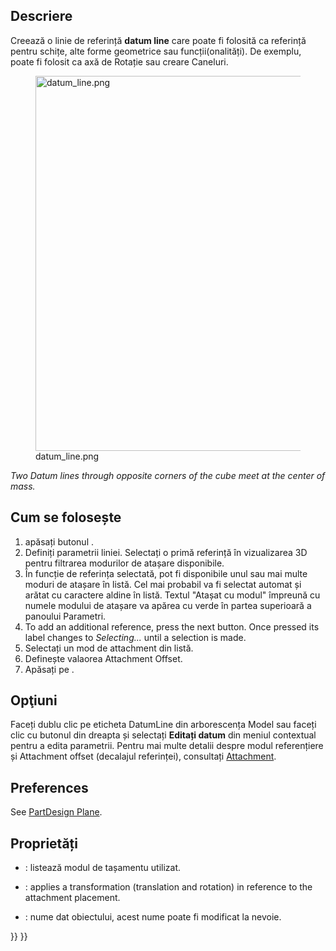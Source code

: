 <languages/>

{{Docnav
|[[PartDesign_Plane|Create a datum plane]]
|[[PartDesign_Point|Create a datum point]]
|[[PartDesign_Workbench|PartDesign]]
|IconL=PartDesign_Plane.svg
|IconR=PartDesign_Point.svg
|IconC=Workbench_PartDesign.svg
}}

<div class="mw-translate-fuzzy">
{{GuiCommand/ro
|Name=PartDesign Line
|Name/ro=PartDesign Line
|Workbenches=[[PartDesign Workbench/ro|PartDesign]]
|MenuLocation=Part Design → Create a datum line
|Version=0.17
|SeeAlso=[[PartDesign Point/ro]], [[PartDesign Plane/ro]]
}}
</div>

<span id="Description"></span>
==Descriere==

Creează o linie de referință '''datum line''' care poate fi folosită ca referință pentru schițe, alte forme  geometrice sau funcții(onalități). De exemplu, poate fi folosit ca axă de Rotație sau creare Caneluri.

[[File:datum_line.png|600px]]
<div class="mw-translate-fuzzy">
''Two Datum lines through opposite corners of the cube meet at the center of mass.''
</div>

<span id="Usage"></span>
== Cum se folosește ==

<div class="mw-translate-fuzzy">
# apăsați butonul {{KEY|[[Image:PartDesign Line.png|24px]] '''Create a datum line'''}}.
# Definiți parametrii liniei. Selectați o primă referință în vizualizarea 3D pentru filtrarea modurilor de atașare disponibile.
# În funcție de referința selectată, pot fi disponibile unul sau mai multe moduri de atașare în listă. Cel mai probabil va fi selectat automat și arătat cu caractere aldine în listă. Textul "Atașat cu modul" împreună cu numele modului de atașare va apărea cu verde în partea superioară a panoului Parametri.
# To add an additional reference, press the next {{KEY|Reference}} button. Once pressed its label changes to ''Selecting...'' until a selection is made.
# Selectați un mod de attachment din listă.
# Definește valaorea  Attachment Offset.
# Apăsați pe {{KEY|OK}}.
</div>

<span id="Options"></span>
== Opţiuni ==

<div class="mw-translate-fuzzy">
Faceți dublu clic pe eticheta DatumLine din arborescența Model sau faceți clic cu butonul din dreapta și selectați '''Editați datum''' din meniul contextual pentru a edita parametrii. Pentru mai multe detalii despre modul referențiere și Attachment offset (decalajul referinței), consultați [[Part EditAttachment|Attachment]].
</div>

==Preferences==

See [[PartDesign_Plane#Preferences|PartDesign Plane]].

<span id="Properties"></span>
==Proprietăți==

* {{PropertyData|MapMode}}: listează modul de tașamentu utilizat.
* {{PropertyData|Attachment Offset}}: applies a transformation (translation and rotation) in reference to the attachment placement.
* {{PropertyData|Label}}: nume dat obiectului, acest nume poate fi modificat la nevoie.


{{Docnav
|[[PartDesign_Plane|Create a datum plane]]
|[[PartDesign_Point|Create a datum point]]
|[[PartDesign_Workbench|PartDesign]]
|IconL=PartDesign_Plane.svg
|IconR=PartDesign_Point.svg
|IconC=Workbench_PartDesign.svg
}}

{{PartDesign Tools navi{{#translation:}}}}
{{Userdocnavi{{#translation:}}}}
